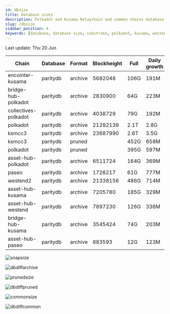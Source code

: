 ```yaml
---
id: dbsize
title: Database sizes
description: Polkadot and Kusama Relaychain and common chains database sizes
slug: /dbsize
sidebar_position: 4
keywords: [database, database size, substrate, polkadot, kusama, westend]
---
```



Last update: Thu 20 Jun

| Chain    | Database   | Format | Blockheight | Full         | Daily growth |
| ------------------------| ----------- | -------- | ------- | ---------- | ----- | 
| encointer-kusama | paritydb | archive | 5682048 | 106G | 191M |
| bridge-hub-polkadot | paritydb | archive | 2830900 | 64G | 223M |
| collectives-polkadot | paritydb | archive | 4038729 | 79G | 192M |
| polkadot | paritydb | archive | 21292139 | 2.1T | 2.8G |
| ksmcc3 | paritydb | archive | 23687990 | 2.6T | 3.5G |
| ksmcc3 | paritydb | pruned |  | 452G | 658M |
| polkadot | paritydb | pruned |  | 395G | 597M |
| asset-hub-polkadot | paritydb | archive | 6511724 | 164G | 369M |
| paseo | paritydb | archive | 1728217 | 61G | 777M |
| westend2 | paritydb | archive | 21338156 | 486G | 714M |
| asset-hub-kusama | paritydb | archive | 7205780 | 185G | 329M |
| asset-hub-westend | paritydb | archive | 7897230 | 126G | 336M |
| bridge-hub-kusama | paritydb | archive | 3545424 | 74G | 203M |
| asset-hub-paseo | paritydb | archive | 683593 | 12G | 123M |

![snapsize](/img/archivesize.png)

![dbdiffarchive](/img/dbdiffrelay.png)

![prunedsize](/img/prunedsize.png)

![dbdiffpruned](/img/dbdiffpruned.png)

![commonsize](/img/commonsize.png)

![dbdiffcommon](/img/dbdiffcommon.png)
